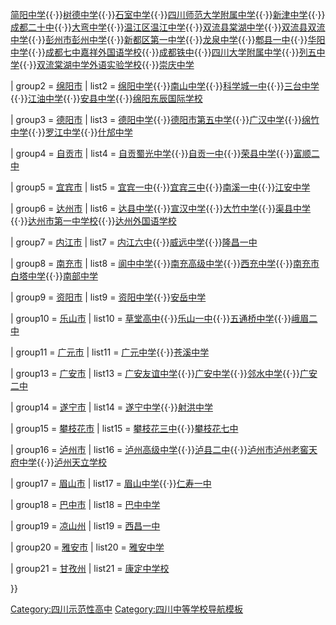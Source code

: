 {{Navbox
|title= 四川省一级示范性普通高级中学名单
|name= 四川省一级示范性普通高级中学
|image     = 
|imageleft = 
|titlestyle = background:#743481;color:#ffffff;
|above= [[四川省教育厅]]

| group1 = [[成都市]]
| list1  = [[成都市第七中学|成都七中]]{{·}}[[简阳中学]]{{·}}[[成都树德中学|树德中学]]{{·}}[[石室中学]]{{·}}[[四川师范大学附属中学]]{{·}}[[新津中学]]{{·}}[[成都二十中]]{{·}}[[成都市大弯中学|大弯中学]]{{·}}[[温江区温江中学]]{{·}}[[双流县棠湖中学]]{{·}}[[双流县双流中学]]{{·}}[[彭州市彭州中学]]{{·}}[[新都区第一中学]]{{·}}[[成都市龙泉中学|龙泉中学]]{{·}}[[四川省成都市郫都区第一中学|郫县一中]]{{·}}[[成都市华阳中学|华阳中学]]{{·}}[[成都七中嘉祥外国语学校]]{{·}}[[成都市铁路中学校|成都铁中]]{{·}}[[四川大学附属中学]]{{·}}[[成都列五中学|列五中学]]{{·}}[[双流棠湖中学外语实验学校]]{{·}}[[崇庆中学]]


| group2 = [[绵阳市]]
| list2  = [[绵阳中学]]{{·}}[[绵阳南山中学|南山中学]]{{·}}[[科学城一中]]{{·}}[[三台中学]]{{·}}[[江油中学]]{{·}}[[安县中学]]{{·}}[[绵阳东辰国际学校]]

| group3 = [[德阳市]]
| list3  = [[德阳中学]]{{·}}[[德阳市第五中学]]{{·}}[[广汉中学]]{{·}}[[绵竹中学]]{{·}}[[罗江中学]]{{·}}[[什邡中学]]

| group4 = [[自贡市]]
| list4  = [[自贡蜀光中学]]{{·}}[[自贡一中]]{{·}}[[荣县中学]]{{·}}[[富顺二中]]

| group5 = [[宜宾市]]
| list5  = [[宜宾一中]]{{·}}[[宜宾三中]]{{·}}[[南溪一中]]{{·}}[[江安中学]]

| group6 = [[达州市]]
| list6  = [[达县中学]]{{·}}[[宣汉中学]]{{·}}[[大竹中学]]{{·}}[[渠县中学]]{{·}}[[达州市第一中学校]]{{·}}[[达州外国语学校]]

| group7 = [[内江市]]
| list7  = [[内江六中]]{{·}}[[威远中学]]{{·}}[[隆昌一中]]

| group8 = [[南充市]]
| list8  = [[阆中中学]]{{·}}[[南充高级中学]]{{·}}[[西充中学]]{{·}}[[四川省南充市白塔中学|南充市白塔中学]]{{·}}[[南部中学]]

| group9 = [[资阳市]]
| list9  = [[资阳中学]]{{·}}[[安岳中学]]

| group10 = [[乐山市]]
| list10  = [[乐山市草堂高级中学|草堂高中]]{{·}}[[乐山一中]]{{·}}[[五通桥中学]]{{·}}[[峨眉二中]]

| group11 = [[广元市]]
| list11  = [[广元中学]]{{·}}[[苍溪中学]]

| group13 = [[广安市]]
| list13  = [[广安友谊中学]]{{·}}[[广安中学]]{{·}}[[邻水中学]]{{·}}[[广安二中]]

| group14 = [[遂宁市]]
| list14  = [[遂宁中学]]{{·}}[[射洪中学]]

| group15 = [[攀枝花市]]
| list15  = [[攀枝花市第三高级中学校|攀枝花三中]]{{·}}[[攀枝花七中]]

| group16 = [[泸州市]]
| list16  = [[泸州高级中学]]{{·}}[[泸县二中]]{{·}}[[泸州市泸州老窖天府中学]]{{·}}[[泸州天立学校]]

| group17 = [[眉山市]]
| list17  = [[眉山中学]]{{·}}[[仁寿一中]]

| group18 = [[巴中市]]
| list18  = [[巴中中学]]

| group19 = [[凉山州]]
| list19  = [[西昌一中]]

| group20 = [[雅安市]]
| list20  = [[雅安中学]]

| group21 = [[甘孜州]]
| list21  = [[康定中学校]]

}}
[[Category:四川示范性高中]]
<noinclude>
{{documentation}}
[[Category:四川中等学校导航模板]]
</noinclude>